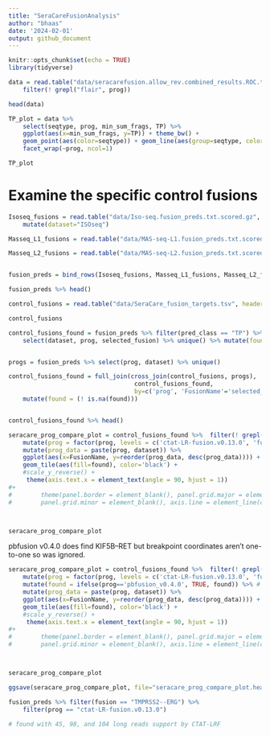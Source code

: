 ```yaml
---
title: "SeraCareFusionAnalysis"
author: "bhaas"
date: '2024-02-01'
output: github_document
---
```


```r
knitr::opts_chunk$set(echo = TRUE)
library(tidyverse)
```

```r

data = read.table("data/seracarefusion.allow_rev.combined_results.ROC.tsv", header=T, sep="\t", stringsAsFactors = F) %>%
    filter(! grepl("flair", prog))

head(data)

```

```r


TP_plot = data %>% 
    select(seqtype, prog, min_sum_frags, TP) %>% 
    ggplot(aes(x=min_sum_frags, y=TP)) + theme_bw() +
    geom_point(aes(color=seqtype)) + geom_line(aes(group=seqtype, color=seqtype)) +
    facet_wrap(~prog, ncol=1)

TP_plot

```



# Examine the specific control fusions

```r
Isoseq_fusions = read.table("data/Iso-seq.fusion_preds.txt.scored.gz", header=T, com='', sep="\t") %>%
    mutate(dataset="ISOseq")

Masseq_L1_fusions = read.table("data/MAS-seq-L1.fusion_preds.txt.scored.gz", header=T, sep="\t", com='') %>% mutate(dataset = "MASseq_L1")

Masseq_L2_fusions = read.table("data/MAS-seq-L2.fusion_preds.txt.scored.gz", header=T, sep="\t", com='') %>% mutate(dataset = "MASseq_L2")


fusion_preds = bind_rows(Isoseq_fusions, Masseq_L1_fusions, Masseq_L2_fusions)

fusion_preds %>% head()

```


```r

control_fusions = read.table("data/SeraCare_fusion_targets.tsv", header=T, sep="\t") %>% select(FusionName)

control_fusions
```


```r

control_fusions_found = fusion_preds %>% filter(pred_class == "TP") %>% 
    select(dataset, prog, selected_fusion) %>% unique() %>% mutate(found=TRUE)


progs = fusion_preds %>% select(prog, dataset) %>% unique()

control_fusions_found = full_join(cross_join(control_fusions, progs),
                                   control_fusions_found,
                                   by=c('prog', 'FusionName'='selected_fusion', 'dataset')) %>%
    mutate(found = (! is.na(found)))


control_fusions_found %>% head()
```


```r

seracare_prog_compare_plot = control_fusions_found %>%  filter(! grepl("flairfusion", prog)) %>%
    mutate(prog = factor(prog, levels = c('ctat-LR-fusion.v0.13.0', 'fusionseeker', 'LongGF', 'JAFFAL', 'pbfusion_v0.4.0'))) %>%
    mutate(prog_data = paste(prog, dataset)) %>%
    ggplot(aes(x=FusionName, y=reorder(prog_data, desc(prog_data)))) +
    geom_tile(aes(fill=found), color='black') + 
    #scale_y_reverse() +
     theme(axis.text.x = element_text(angle = 90, hjust = 1)) 
#+
#        theme(panel.border = element_blank(), panel.grid.major = element_blank(),
#        panel.grid.minor = element_blank(), axis.line = element_line(colour = "black"))



seracare_prog_compare_plot

```

pbfusion v0.4.0 does find KIF5B--RET but breakpoint coordinates aren't one-to-one so was ignored.


```r

seracare_prog_compare_plot = control_fusions_found %>%  filter(! grepl("flairfusion", prog)) %>%
    mutate(prog = factor(prog, levels = c('ctat-LR-fusion.v0.13.0', 'fusionseeker', 'LongGF', 'JAFFAL', 'pbfusion_v0.4.0'))) %>%
    mutate(found = ifelse(prog=='pbfusion_v0.4.0', TRUE, found)) %>% # see note above
    mutate(prog_data = paste(prog, dataset)) %>%
    ggplot(aes(x=FusionName, y=reorder(prog_data, desc(prog_data)))) +
    geom_tile(aes(fill=found), color='black') + 
    #scale_y_reverse() +
     theme(axis.text.x = element_text(angle = 90, hjust = 1)) 
#+
#        theme(panel.border = element_blank(), panel.grid.major = element_blank(),
#        panel.grid.minor = element_blank(), axis.line = element_line(colour = "black"))



seracare_prog_compare_plot
```



```r

ggsave(seracare_prog_compare_plot, file="seracare_prog_compare_plot.heatmap.svg", width=7, height=4)


```



```r

fusion_preds %>% filter(fusion == "TMPRSS2--ERG") %>%
    filter(prog == "ctat-LR-fusion.v0.13.0")

# found with 45, 98, and 104 long reads support by CTAT-LRF
```


